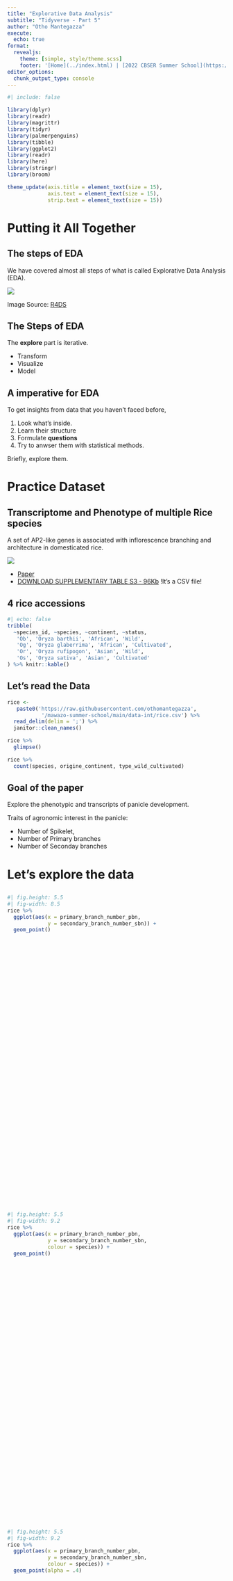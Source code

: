 ```yaml
---
title: "Explorative Data Analysis"
subtitle: "Tidyverse - Part 5"
author: "Otho Mantegazza"
execute: 
  echo: true
format:
  revealjs:
    theme: [simple, style/theme.scss]
    footer: '[Home](../index.html) | [2022 CBSER Summer School](https://mawazoinstitute.org/cbser-summer-school)'
editor_options: 
  chunk_output_type: console
---
```


```r
#| include: false

library(dplyr)
library(readr)
library(magrittr)
library(tidyr)
library(palmerpenguins)
library(tibble)
library(ggplot2)
library(readr)
library(here)
library(stringr)
library(broom)

theme_update(axis.title = element_text(size = 15),
             axis.text = element_text(size = 15),
             strip.text = element_text(size = 15))
```

# Putting it All Together

## The steps of EDA

We have covered almost all steps of what is called Explorative Data Analysis (EDA).

![](https://d33wubrfki0l68.cloudfront.net/795c039ba2520455d833b4034befc8cf360a70ba/558a5/diagrams/data-science-explore.png)

::: {.small}
Image Source: [R4DS](https://r4ds.had.co.nz/explore-intro.html)
:::

## The Steps of EDA

The **explore** part is iterative.

- Transform
- Visualize
- Model

## A imperative for EDA

To get insights from data that you haven't faced before, 

1. Look what's inside.
2. Learn their structure
3. Formulate **questions**
4. Try to anwser them with statistical methods.

Briefly, explore them.

# Practice Dataset

## Transcriptome and Phenotype of multiple Rice species

A set of AP2-like genes is associated with inflorescence branching and architecture in domesticated rice.

![](img/rice.jpg)

- [Paper](https://academic.oup.com/jxb/article/70/20/5617/5538968#supplementary-data)
- [DOWNLOAD SUPPLEMENTARY TABLE S3 - 96Kb](https://oup.silverchair-cdn.com/oup/backfile/Content_public/Journal/jxb/70/20/10.1093_jxb_erz340/1/erz340_suppl_supplementary_table_s3.xlsx?Expires=1665751089&Signature=FdtB9g67ZEnhTpZ4i9gUtQAl8OougNyi6k2JvxJJPUhg8kb-Su4RS0FdkGlvI7eQqb8WjVl0DEcLATVH0DspX5gB2Ri0MGwUjgPkht7-TuKbg39EZiGVBLF1eREDlu0a2~tSH-TfcHArHhEaBQaG8TvaN5bccn8-4lU-OVr7nEE9mmeVr~W3dLz2rODqQimvZawV9Uvd33uukyGYJ8X4J-VJjtZO7bBY0Hh12DDk95OY1Lv7aWhCcDJRQWi9inXtSzTNgL7iVAMwzW7WWximErO2RgxFP6krcvebYfBvSZsdwWBbfJYP46E4~XXPyI6g3~xehiy5uhbx71GaflUn2Q__&Key-Pair-Id=APKAIE5G5CRDK6RD3PGA) !It's a CSV file!

## 4 rice accessions

```r
#| echo: false
tribble(
  ~species_id, ~species, ~continent, ~status,
   'Ob', 'Oryza barthii', 'African', 'Wild',
   'Og', 'Oryza glaberrima', 'African', 'Cultivated',
   'Or', 'Oryza rufipogon', 'Asian', 'Wild',
   'Os', 'Oryza sativa', 'Asian', 'Cultivated'
) %>% knitr::kable()
```

## Let's read the Data {.scrollable}

```r
rice <-  
   paste0('https://raw.githubusercontent.com/othomantegazza',
           '/mawazo-summer-school/main/data-int/rice.csv') %>% 
  read_delim(delim = ';') %>% 
  janitor::clean_names()
```

```r
rice %>% 
  glimpse()
```

```r
rice %>% 
  count(species, origine_continent, type_wild_cultivated)
```

## Goal of the paper

Explore the phenotypic and transcripts of panicle development. 

Traits of agronomic interest in the panicle:

- Number of Spikelet,
- Number of Primary branches
- Number of Seconday branches

# Let's explore the data

## {.scrollable}


::: {style="height: 700px; width: 1000px;"}
 
```r
#| fig.height: 5.5
#| fig-width: 8.5
rice %>% 
  ggplot(aes(x = primary_branch_number_pbn,
             y = secondary_branch_number_sbn)) +
  geom_point()

```
 
:::

## {.scrollable}

::: {style="height: 700px; width: 1000px;"}
 
```r
#| fig.height: 5.5
#| fig-width: 9.2
rice %>% 
  ggplot(aes(x = primary_branch_number_pbn,
             y = secondary_branch_number_sbn,
             colour = species)) +
  geom_point()
```

:::

## {.scrollable}

::: {style="height: 700px; width: 1000px;"}
 
```r
#| fig.height: 5.5
#| fig-width: 9.2
rice %>% 
  ggplot(aes(x = primary_branch_number_pbn,
             y = secondary_branch_number_sbn,
             colour = species)) +
  geom_point(alpha = .4)
``` 

:::

## {.scrollable}

::: {style="height: 700px; width: 1000px;"}
 
```r
#| fig.height: 7.5
#| fig-width: 9.2
rice %>% 
  ggplot(aes(x = primary_branch_number_pbn,
             y = secondary_branch_number_sbn,
             colour = species)) +
  geom_point(alpha = .4) +
  facet_wrap(facets = 'species')
```

:::

## {.scrollable}

::: {style="height: 700px; width: 1000px;"}
 
```r
#| fig.height: 7.5
#| fig-width: 8.5

rice %>% 
  ggplot(aes(x = primary_branch_number_pbn,
             y = secondary_branch_number_sbn)) +
  geom_hex(bins = c(12, 3)) +
  scale_fill_gradient(low = 'grey70', high = 'blue') +
  facet_wrap(facets = 'species')
```

:::

## {.scrollable}

::: {style="height: 700px; width: 1000px;"}
 
```r
#| fig.height: 5.5
#| fig-width: 8.5
rice %>% 
  select(species,
         primary_branch_number_pbn,
         secondary_branch_number_sbn) %>% 
  pivot_longer(-species,
               names_to = 'branch_type',
               values_to = 'branch_count') %>% 
  ggplot(aes(x = branch_type,
             y = branch_count,
             fill = species)) +
  geom_boxplot()
```

:::


## {.scrollable}

::: {style="height: 1000px; width: 1000px;"}

```r
#| fig.height: 5.5
#| fig-width: 8.5

# define colors
rice_colors <- 
  c(Or = '#b5d4e9',
    Os = '#1f74b4',
    Ob = '#c0d787',
    Og = '#349a37')

# plot
rice %>% 
  select(species,
         primary_branch_number_pbn,
         secondary_branch_number_sbn) %>% 
  pivot_longer(-species,
               names_to = 'branch_type',
               values_to = 'branch_count') %>% 
  ggplot(aes(x = branch_type,
             y = branch_count,
             fill = species)) +
  geom_boxplot() +
  scale_fill_manual(values = rice_colors)
```

:::

## Exercise {.exercise}

Explore the `rice` panicle dataset. 

How are the measured variable distributed? Do they correlate with each other? 

Can you find some of the traits that mark the differences between wild and domesticated varieties? And what about the differences between the Asian and African varieties.

Did you manage to anwser all your questions with summary statistics and graphics? Note down questions that are still open and that you think should be tackled with more advanced statistics.
